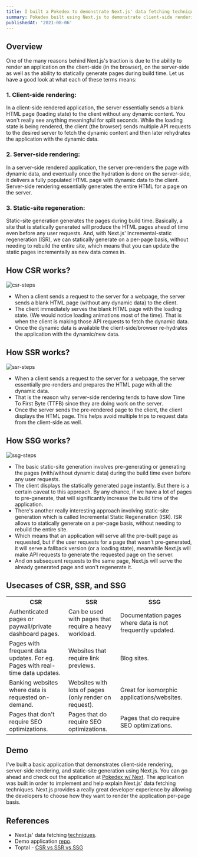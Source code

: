 ```yaml
---
title: I built a Pokedex to demonstrate Next.js' data fetching techniques.
summary: Pokedex built using Next.js to demonstrate client-side rendering (CSR), server-side rendering (SSR), and static-site generation (SSG).
publishedAt: '2021-08-06'
---
```


## Overview

One of the many reasons behind Next.js's traction is due to the ability to render an application on the client-side (in the browser), on the server-side as well as the ability to statically generate pages during build time. Let us have a good look at what each of these terms means:

### 1. Client-side rendering:

In a client-side rendered application, the server essentially sends a blank HTML page (loading state) to the client without any dynamic content. You won't really see anything meaningful for split seconds. While the loading state is being rendered, the client (the browser) sends multiple API requests to the desired server to fetch the dynamic content and then later rehydrates the application with the dynamic data.

### 2. Server-side rendering:

In a server-side rendered application, the server pre-renders the page with dynamic data, and eventually once the hydration is done on the server-side, it delivers a fully populated HTML page with dynamic data to the client. Server-side rendering essentially generates the entire HTML for a page on the server.

### 3. Static-site regeneration:

Static-site generation generates the pages during build time. Basically, a site that is statically generated will produce the HTML pages ahead of time even before any user requests. And, with Next.js' Incremental-static regeneration (ISR), we can statically generate on a per-page basis, without needing to rebuild the entire site, which means that you can update the static pages incrementally as new data comes in.

## How CSR works?

<div>
  <img src="/blog/csr-ssr-ssg/csr-steps.png" alt="csr-steps" />
</div>

- When a client sends a request to the server for a webpage, the server sends a blank HTML page (without any dynamic data) to the client.
- The client immediately serves the blank HTML page with the loading state. (We would notice loading animations most of the time). That is when the client is making those API requests to fetch the dynamic data.
- Once the dynamic data is available the client-side/browser re-hydrates the application with the dynamic/new data.

## How SSR works?

<div>
  <img src="/blog/csr-ssr-ssg/ssr-steps.png" alt="ssr-steps" />
</div>

- When a client sends a request to the server for a webpage, the server essentially pre-renders and prepares the HTML page with all the dynamic data.
- That is the reason why server-side rendering tends to have slow Time To First Byte (TTFB) since they are doing work on the server.
- Once the server sends the pre-rendered page to the client, the client displays the HTML page. This helps avoid multiple trips to request data from the client-side as well.

## How SSG works?

<img src="/blog/csr-ssr-ssg/ssg-steps.png" alt="ssg-steps" />

- The basic static-site generation involves pre-generating or generating the pages (with/without dynamic data) during the build time even before any user requests.
- The client displays the statically generated page instantly. But there is a certain caveat to this approach. By any chance, if we have a lot of pages to pre-generate, that will significantly increase the build time of the application.
- There's another really interesting approach involving static-site generation which is called Incremental Static Regeneration (ISR). ISR allows to statically generate on a per-page basis, without needing to rebuild the entire site.
- Which means that an application will serve all the pre-built page as requested, but if the user requests for a page that wasn't pre-generated, it will serve a fallback version (or a loading state), meanwhile Next.js will make API requests to generate the requested page on the server.
- And on subsequent requests to the same page, Next.js will serve the already generated page and won't regenerate it.

## Usecases of CSR, SSR, and SSG

<table>
    <tr>
        <th>CSR</th>
        <th>SSR</th>
        <th>SSG</th>
    </tr>
    <tr>
        <td>Authenticated pages or paywall/private dashboard pages.</td>
        <td>Can be used with pages that require a heavy workload.</td>
        <td>Documentation pages where data is not frequently updated.</td>
    </tr>
    <tr>
        <td>Pages with frequent data updates. For eg. Pages with real-time data updates.</td>
        <td>Websites that require link previews.</td>
        <td>Blog sites.</td>
    </tr>
    <tr>
        <td>Banking websites where data is requested on-demand.</td>
        <td>Websites with lots of pages (only render on request).</td>
        <td>Great for isomorphic applications/websites.</td>
    </tr>
    <tr>
        <td>Pages that don&#39;t require SEO optimizations.</td>
        <td>Pages that do require SEO optimizations.</td>
        <td>Pages that do require SEO optimizations.</td>
    </tr>
</table>

## Demo

I've built a basic application that demonstrates client-side rendering, server-side rendering, and static-site generation using Next.js. You can go ahead and check out the application at [Pokedex w/ Next](https://pokedexwnext.netlify.app/). The application was built in order to implement and help explain Next.js' data fetching techniques. Next.js provides a really great developer experience by allowing the developers to choose how they want to render the application per-page basis.

## References

- Next.js' data fetching [techniques](https://nextjs.org/docs/basic-features/data-fetching).
- Demo application [repo](https://github.com/Boro23-wq/Pokedex-w-Next).
- Toptal - [CSR vs SSR vs SSG](https://www.toptal.com/front-end/client-side-vs-server-side-pre-rendering)
